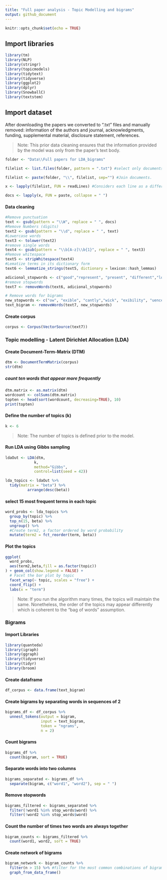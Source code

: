 ```yaml
---
title: "Full paper analysis - Topic Modelling and bigrams"
output: github_document
---
```


```r
knitr::opts_chunk$set(echo = TRUE)
```

## Import libraries

```r
library(tm)
library(NLP)
library(stringr)
library(topicmodels)
library(tidytext)
library(tidyverse)
library(ggplot2)
library(dplyr)
library(SnowballC)
library(textstem)
```


## Import dataset

After downloading the papers we converted to ".txt" files and manually removed: 
information of the authors and journal, acknowledgments, funding, supplemental material, disclosure statement, references.

> Note: This prior data cleaning ensures that the information provided by the model was only from the paper's text body.


```r

folder <- "Data\\Full papers for LDA_bigrams"

filelist <- list.files(folder, pattern = ".txt") #select only documents ".txt"

filelist <- paste(folder, "\\", filelist, sep="") #Join documents.  

x <- lapply(filelist, FUN = readLines) #Considers each line as a different element (document). 

docs <- lapply(x, FUN = paste, collapse = " ")
```

#### Data cleaning



```r
#Remove punctuation
text <- gsub(pattern = "\\W", replace = " ", docs)
#Remove Numbers (digits)
text2 <- gsub(pattern = "\\d", replace = " ", text)
#Lowercase words
text3 <- tolower(text2)
#remove single words 
text4 <- gsub(pattern = "\\b[A-z]\\b{1}", replace = " ", text3) 
#Remove whitespace
text5 <- stripWhitespace(text4)
#Lematize terms in its dictionary form
text6 <- lemmatize_strings(text5, dictionary = lexicon::hash_lemmas)

adicional_stopwords <- c("good","represent", "present", "different","london", "may","datum","taipei", "numb", "much", "one", "two", "can", "fig", "will", "arm", "along", "xpj", "figure", "thus","aviv", "tel", "dsc","dscs","traf","also","study", stopwords("en"))
#remove stopwords
text7 <- removeWords(text6, adicional_stopwords)

# Remove words for bigrams
new_stopwords <- c("ow", "exible", "cantly","wick", "exibility", "uence", "uences", "ned")
text_bigram <- removeWords(text7, new_stopwords)
```

#### Create corpus

```r
corpus <- Corpus(VectorSource(text7))
```

### Topic modelling - Latent Dirichlet Allocation (LDA)

#### Create Document-Term-Matrix (DTM)

```r
dtm <- DocumentTermMatrix(corpus) 
str(dtm)
```

##### count ten words that appear more frequently
```r
dtm.matrix <- as.matrix(dtm)
wordcount <- colSums(dtm.matrix)
topten <- head(sort(wordcount, decreasing=TRUE), 10)
print(topten)
```

#### Define the number of topics (k) 
```r
k <- 6
```

> Note: The number of topics is defined prior to the model. 

#### Run LDA using Gibbs sampling

```r
ldaOut <- LDA(dtm,
             k, 
             method="Gibbs", 
             control=list(seed = 42)) 

lda_topics <- ldaOut %>%
  tidy(matrix = "beta") %>%
          arrange(desc(beta))
```

#### select 15 most frequent terms in each topic
```r

word_probs <- lda_topics %>%
  group_by(topic) %>%
  top_n(15, beta) %>%
  ungroup() %>%
  #Create term2, a factor ordered by word probability
  mutate(term2 = fct_reorder(term, beta))
```

#### Plot the topics
```r
ggplot(
  word_probs,
  aes(term2,beta,fill = as.factor(topic))
) + geom_col(show.legend = FALSE) +
  # Facet the bar plot by topic
  facet_wrap(~ topic, scales = "free") +
  coord_flip() +
  labs(x = "term")
```
>Note: If you run the algorithm many times, the topics will maintain the same. Nonetheless, the order of the topics may appear differently which is coherent to the "bag of words" assumption. 

### Bigrams

#### Import Libraries

```r
library(quanteda)
library(igraph)
library(ggraph)
library(tidyverse)
library(tidyr)
library(broom)
```

#### Create dataframe

```r
df_corpus <- data.frame(text_bigram)
```

#### Create bigrams by separating words in sequences of 2

```r
bigrams_df <- df_corpus %>%
  unnest_tokens(output = bigram,
                input = text_bigram,
                token = "ngrams",
                n = 2)
```

#### Count bigrams

```r
bigrams_df %>%
  count(bigram, sort = TRUE)
```

#### Separate words into two columns

```r
bigrams_separated <- bigrams_df %>%
  separate(bigram, c("word1", "word2"), sep = " ")
```

#### Remove stopwords

```r
bigrams_filtered <- bigrams_separated %>%
  filter(!word1 %in% stop_words$word) %>%
  filter(!word2 %in% stop_words$word)
```

#### Count the number of times two words are always together

```r
bigram_counts <- bigrams_filtered %>%
  count(word1, word2, sort = TRUE)
```

#### Create network of bigrams

```r
bigram_network <- bigram_counts %>%
  filter(n > 15) %>% #filter for the most common combinations of bigrams that appear at least 15 times.
  graph_from_data_frame()
```

